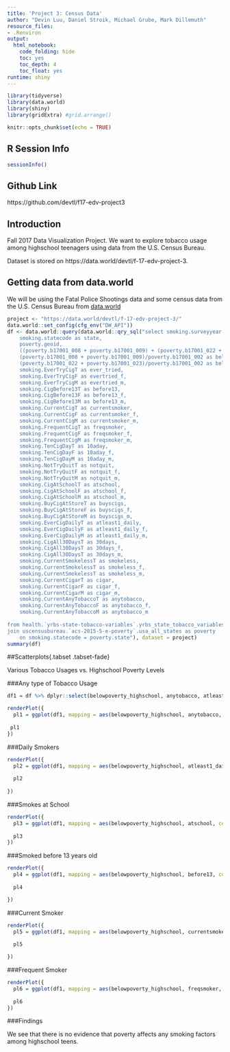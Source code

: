 ```yaml
---
title: 'Project 3: Census Data'
author: "Devin Luu, Daniel Stroik, Michael Grube, Mark Dillemuth"
resource_files:
- .Renviron
output:
  html_notebook:
    code_folding: hide
    toc: yes
    toc_depth: 4
    toc_float: yes
runtime: shiny
---
```


```r
library(tidyverse)
library(data.world)
library(shiny)
library(gridExtra) #grid.arrange()

knitr::opts_chunk$set(echo = TRUE)
```
  
## **R Session Info**  

```r
sessionInfo()
```

## **Github Link** 
https://github.com/devtl/f17-edv-project3

## **Introduction** 
Fall 2017 Data Visualization Project. We want to explore tobacco usage among highschool teenagers using data from the U.S. Census Bureau.

Dataset is stored on https://data.world/devtl/f-17-edv-project-3.

## **Getting data from data.world** 
We will be using the Fatal Police Shootings data and some census data from the U.S. Census Bureau from [data.world](https://data.world/devtl/fatalpoliceshootings/)

```r
project <- "https://data.world/devtl/f-17-edv-project-3/"
data.world::set_config(cfg_env("DW_API"))
df <- data.world::query(data.world::qry_sql("select smoking.surveyyear as year,
    smoking.statecode as state,
    poverty.geoid,
    ((poverty.b17001_008 + poverty.b17001_009) + (poverty.b17001_022 + poverty.b17001_023))/poverty.b17001_002 as belowpoverty_highschool,
    (poverty.b17001_008 + poverty.b17001_009)/poverty.b17001_002 as belowpoverty_highschool_m,
    (poverty.b17001_022 + poverty.b17001_023)/poverty.b17001_002 as belowpoverty_highschool_f,
    smoking.EverTryCigT as ever_tried,
    smoking.EverTryCigF as evertried_f,
    smoking.EverTryCigM as evertried_m,
    smoking.CigBefore13T as before13,
    smoking.CigBefore13F as before13_f,
    smoking.CigBefore13M as before13_m,
    smoking.CurrentCigT as currentsmoker,
    smoking.CurrentCigF as currentsmoker_f,
    smoking.CurrentCigM as currentsmoker_m,
    smoking.FrequentCigT as freqsmoker,
    smoking.FrequentCigF as freqsmoker_f,
    smoking.FrequentCigM as freqsmoker_m,
    smoking.TenCigDayT as 10aday,
    smoking.TenCigDayF as 10aday_f,
    smoking.TenCigDayM as 10aday_m,
    smoking.NotTryQuitT as notquit,
    smoking.NotTryQuitF as notquit_f,
    smoking.NotTryQuitM as notquit_m,
    smoking.CigAtSchoolT as atschool,
    smoking.CigAtSchoolF as atschool_f,
    smoking.CigAtSchoolM as atschool_m,
    smoking.BuyCigAtStoreT as buyscigs,
    smoking.BuyCigAtStoreF as buyscigs_f,
    smoking.BuyCigAtStoreM as buyscigs_m,
    smoking.EverCigDailyT as atleast1_daily,
    smoking.EverCigDailyF as atleast1_daily_f,
    smoking.EverCigDailyM as atleast1_daily_m,
    smoking.CigAll30DaysT as 30days,
    smoking.CigAll30DaysT as 30days_f,
    smoking.CigAll30DaysT as 30days_m,
    smoking.CurrentSmokelessT as smokeless,
    smoking.CurrentSmokelessT as smokeless_f,
    smoking.CurrentSmokelessT as smokeless_m,
    smoking.CurrentCigarT as cigar,
    smoking.CurrentCigarF as cigar_f,
    smoking.CurrentCigarM as cigar_m,
    smoking.CurrentAnyTobaccoT as anytobacco,
    smoking.CurrentAnyTobaccoF as anytobacco_f,
    smoking.CurrentAnyTobaccoM as anytobacco_m
    
from health.`yrbs-state-tobacco-variables`.yrbs_state_tobacco_variables_2013_v2 as smoking
join uscensusbureau.`acs-2015-5-e-poverty`.usa_all_states as poverty 
    on smoking.statecode = poverty.state"), dataset = project)
summary(df)
```


##Scatterplots{.tabset .tabset-fade}

Various Tobacco Usages vs. Highschool Poverty Levels

###Any type of Tobacco Usage
```r
df1 = df %>% dplyr::select(belowpoverty_highschool, anytobacco, atleast1_daily, atschool, before13, currentsmoker, freqsmoker, state)

renderPlot({
  pl1 = ggplot(df1, mapping = aes(belowpoverty_highschool, anytobacco, color = state)) + geom_point(size = 1.5) + theme_minimal()
  
 pl1 
})
```

###Daily Smokers
```r
renderPlot({
  pl2 = ggplot(df1, mapping = aes(belowpoverty_highschool, atleast1_daily, color = state)) + geom_point(size = 1.5) + theme_minimal()
  
  pl2
  
})
```


###Smokes at School
```r
renderPlot({
  pl3 = ggplot(df1, mapping = aes(belowpoverty_highschool, atschool, color = state)) + geom_point(size = 1.5) + theme_minimal()
  
  pl3 
})
```


###Smoked before 13 years old
```r
renderPlot({
  pl4 = ggplot(df1, mapping = aes(belowpoverty_highschool, before13, color = state)) + geom_point(size = 1.5) + theme_minimal()
  
  pl4

})
```


###Current Smoker
```r
renderPlot({
  pl5 = ggplot(df1, mapping = aes(belowpoverty_highschool, currentsmoker, color = state)) + geom_point(size = 1.5) + theme_minimal()
  
  pl5

})
```

###Frequent Smoker
```r
renderPlot({
  pl6 = ggplot(df1, mapping = aes(belowpoverty_highschool, freqsmoker, color = state)) + geom_point(size = 1.5) + theme_minimal()
  
  pl6
})
```

###Findings

We see that there is no evidence that poverty affects any smoking factors among highschool teens.



















